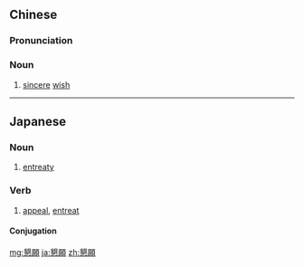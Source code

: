 {{also|恳愿}}
==Chinese==
{{zh-forms|s=恳愿}}

===Pronunciation===
{{zh-pron
|m=kěnyuàn
|c=han2 jyun6
|cat=n
}}

===Noun===
{{zh-noun}}

# {{lb|zh|archaic}} [[sincere]] [[wish]]

----

==Japanese==
{{ja-kanjitab|こん|がん|yomi=on}}

===Noun===
{{ja-noun|こんがん}}

# [[entreaty]]

===Verb===
{{ja-verb-suru|tr=trans|こんがん}}

# [[appeal]], [[entreat]]

====Conjugation====
{{ja-suru|こんがん}}

[[mg:懇願]]
[[ja:懇願]]
[[zh:懇願]]